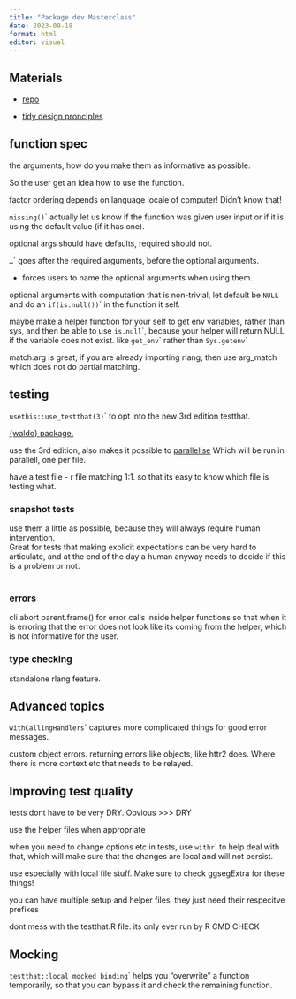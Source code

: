 ```yaml
---
title: "Package dev Masterclass"
date: 2023-09-18
format: html
editor: visual
---
```


## Materials

-   [repo](https://github.com/posit-conf-2023/pkg-dev-masterclass)

-   [tidy design pronciples](https://design.tidyverse.org/)

## function spec

the arguments, how do you make them as informative as possible.

So the user get an idea how to use the function.

factor ordering depends on language locale of computer! Didn't know that!

`missing()`\` actually let us know if the function was given user input or if it is using the default value (if it has one).

optional args should have defaults, required should not.

`…`\` goes after the required arguments, before the optional arguments.

-   forces users to name the optional arguments when using them.

optional arguments with computation that is non-trivial, let default be `NULL` and do an `if(is.null())`\` in the function it self.

maybe make a helper function for your self to get env variables, rather than sys, and then be able to use `is.null`\`, because your helper will return NULL if the variable does not exist. like `get_env`\` rather than `Sys.getenv`\`

match.arg is great, if you are already importing rlang, then use arg_match which does not do partial matching.

## testing

`usethis::use_testthat(3)`\` to opt into the new 3rd edition testthat.

[{waldo} package.](https://www.tidyverse.org/blog/2020/10/waldo/)

use the 3rd edition, also makes it possible to [parallelise](https://testthat.r-lib.org/articles/parallel.html) Which will be run in parallell, one per file.

have a test file - r file matching 1:1. so that its easy to know which file is testing what.\

### snapshot tests

use them a little as possible, because they will always require human intervention.\
Great for tests that making explicit expectations can be very hard to articulate, and at the end of the day a human anyway needs to decide if this is a problem or not.\
\

### errors

cli abort parent.frame() for error calls inside helper functions so that when it is erroring that the error does not look like its coming from the helper, which is not informative for the user.

### type checking

standalone rlang feature.

## Advanced topics

`withCallingHandlers`\` captures more complicated things for good error messages.

custom object errors. returning errors like objects, like httr2 does. Where there is more context etc that needs to be relayed.

## Improving test quality

tests dont have to be very DRY. Obvious \>\>\> DRY

use the helper files when appropriate

when you need to change options etc in tests, use `withr`\` to help deal with that, which will make sure that the changes are local and will not persist.

use especially with local file stuff. Make sure to check ggsegExtra for these things!

you can have multiple setup and helper files, they just need their respecitve prefixes

dont mess with the testthat.R file. its only ever run by R CMD CHECK

## Mocking

`testthat::local_mocked_binding`\` helps you "overwrite" a function temporarily, so that you can bypass it and check the remaining function.
